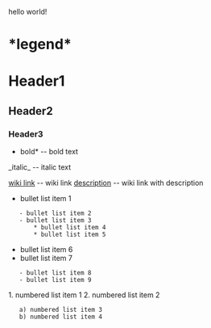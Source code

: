 hello world!

= *legend* =

= Header1 =
== Header2 ==
=== Header3 ===

*bold* -- bold text
_italic_ -- italic text

[[wiki link]] -- wiki link
[[wiki link|description]] -- wiki link with description

* bullet list item 1
    - bullet list item 2
    - bullet list item 3
        * bullet list item 4
        * bullet list item 5
* bullet list item 6
* bullet list item 7
    - bullet list item 8
    - bullet list item 9

1. numbered list item 1
2. numbered list item 2
    a) numbered list item 3
    b) numbered list item 4

